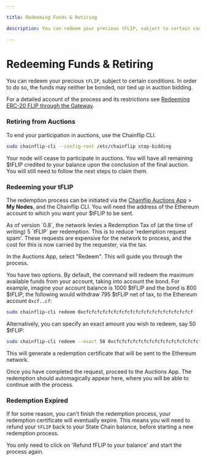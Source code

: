 ```yaml
---

title: Redeeming Funds & Retiring

description: You can redeem your precious tFLIP, subject to certain conditions. In order to do so, the funds may neither be bonded, nor tied up in auction bidding.

---
```



# Redeeming Funds & Retiring

You can redeem your precious `tFLIP`, subject to certain conditions. In order to do so, the funds may neither be bonded, nor tied up in auction bidding.

For a detailed account of the process and its restrictions see [Redeeming ERC-20 FLIP through the Gateway](../../concepts/validator-network/state-chain-flip-gateway#redeeming-erc-20-flip-through-the-gateway).

### Retiring from Auctions

To end your participation in auctions, use the Chainflip CLI.

```bash copy
sudo chainflip-cli --config-root /etc/chainflip stop-bidding
```

Your node will cease to participate in auctions. You will have all remaining $tFLIP credited to your balance upon the conclusion of the final auction. You will still need to follow the next steps to claim them.

### Redeeming your tFLIP

The redemption process can be initiated via the [Chainflip Auctions App](https://auctions-perseverance.chainflip.io/auctions) > **My Nodes**, and the Chainflip CLI. You will need the address of the Ethereum account to which you want your $tFLIP to be sent.

<Callout type="warning">
  As of version `0.8`, the network levies a Redemption Tax of (at the time of
  writing) 5 `tFLIP` per redemption. This is to reduce 'redemption request
  spam'. These requests are expensive for the network to process, and the cost
  for this is now carried by the requester, via the tax.
</Callout>

In the Auctions App, select "Redeem". This will guide you through the process.

You have two options. By default, the command will redeem the maximum available funds from your account, taking into account the bond. For example, imagine your account balance is 1000 \$tFLIP and the bond is 800 \$tFLIP, the following would withdraw 795 \$tFLIP net of tax, to the Ethereum account `0xcf..cf`:

```bash copy
sudo chainflip-cli redeem 0xcfcfcfcfcfcfcfcfcfcfcfcfcfcfcfcfcfcfcfcf
```

Alternatively, you can specify an exact amount you wish to redeem, say 50 $tFLIP:

```bash copy
sudo chainflip-cli redeem --exact 50 0xcfcfcfcfcfcfcfcfcfcfcfcfcfcfcfcfcfcfcfcf
```

This will generate a redemption certificate that will be sent to the Ethereum network.

Once you have completed the request, proceed to the Auctions App. The redemption should automagically appear here, where you will be able to continue with the process.

### Redemption Expired

If for some reason, you can't finish the redemption process, your redemption certificate will eventually expire. This means you will need to refund your `tFLIP` back to your State Chain balance, before starting a new redemption process.

You only need to click on 'Refund fFLIP to your balance' and start the process again.
